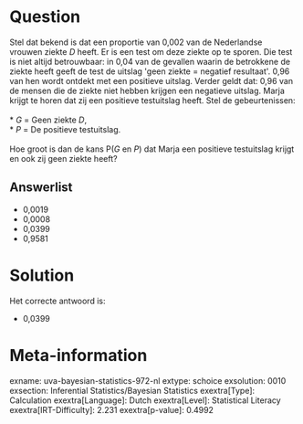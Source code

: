 Question
========

Stel dat bekend is dat een proportie van 0,002 van de Nederlandse
vrouwen ziekte *D* heeft. Er is een test om deze ziekte op te sporen.
Die test is niet altijd betrouwbaar: in 0,04 van de gevallen waarin de
betrokkene de ziekte heeft geeft de test de uitslag \'geen ziekte =
negatief resultaat\'. 0,96 van hen wordt ontdekt met een positieve
uitslag. Verder geldt dat: 0,96 van de mensen die de ziekte niet hebben
krijgen een negatieve uitslag. Marja krijgt te horen dat zij een
positieve testuitslag heeft. Stel de gebeurtenissen:\
\
* *G* = Geen ziekte *D*,\
* *P* = De positieve testuitslag.\
\
Hoe groot is dan de kans P(*G* en *P*) dat Marja een positieve
testuitslag krijgt en ook zij geen ziekte heeft?


Answerlist
----------

* 0,0019
* 0,0008
* 0,0399
* 0,9581

Solution
========

Het correcte antwoord is: 

* 0,0399

Meta-information
================
exname: uva-bayesian-statistics-972-nl
extype: schoice
exsolution: 0010
exsection: Inferential Statistics/Bayesian Statistics
exextra[Type]: Calculation
exextra[Language]: Dutch
exextra[Level]: Statistical Literacy
exextra[IRT-Difficulty]: 2.231
exextra[p-value]: 0.4992
